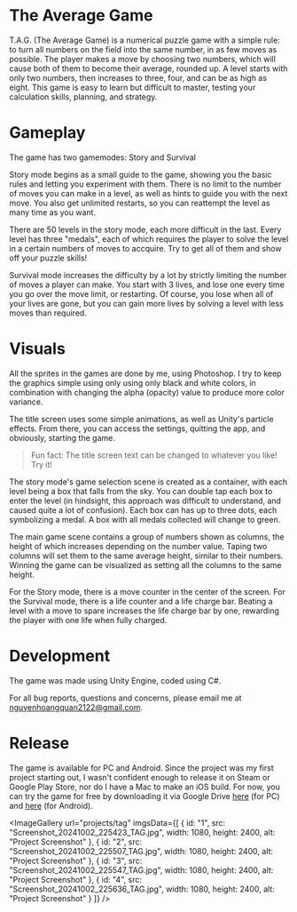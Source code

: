 
# The Average Game

T.A.G. (The Average Game) is a numerical puzzle game with a simple rule: to turn all numbers on the field into the same number,
in as few moves as possible. The player makes a move by choosing two numbers, which will cause both of them to become their average, rounded up.
A level starts with only two numbers, then increases to three, four, and can be as high as eight. This game is easy to learn but difficult to master,
testing your calculation skills, planning, and strategy.

# Gameplay

The game has two gamemodes: Story and Survival

Story mode begins as a small guide to the game, showing you the basic rules and letting you experiment with them. There is no limit to
the number of moves you can make in a level, as well as hints to guide you with the next move. You also get unlimited restarts, so you can reattempt
the level as many time as you want.

There are 50 levels in the story mode, each more difficult in the last. Every level has three "medals", each of which requires the player
to solve the level in a certain numbers of moves to accquire. Try to get all of them and show off your puzzle skills!

Survival mode increases the difficulty by a lot by strictly limiting the number of moves a player can make. You start with 3 lives, and lose one
every time you go over the move limit, or restarting. Of course, you lose when all of your lives are gone, but you can gain more lives by solving
a level with less moves than required.

# Visuals

All the sprites in the games are done by me, using Photoshop. I try to keep the graphics simple using only using only black and white colors,
in combination with changing the alpha (opacity) value to produce more color variance.

The title screen uses some simple animations, as well as Unity's particle effects. From there, you can access the settings, quitting the app,
and obviously, starting the game.

> Fun fact: The title screen text can be changed to whatever you like! Try it!

The story mode's game selection scene is created as a container, with each level being a box that falls from the sky. You can double tap
each box to enter the level (in hindsight, this approach was difficult to understand, and caused quite a lot of confusion). Each box can has up to three
dots, each symbolizing a medal. A box with all medals collected will change to green.

The main game scene contains a group of numbers shown as columns, the height of which increases depending on the number value. Taping two columns will
set them to the same average height, similar to their numbers. Winning the game can be visualized as setting all the columns to the same height.

For the Story mode, there is a move counter in the center of the screen. For the Survival mode, there is a life counter and a life charge bar.
Beating a level with a move to spare increases the life charge bar by one, rewarding the player with one life when fully charged.

# Development

The game was made using Unity Engine, coded using C#.

For all bug reports, questions and concerns, please email me at nguyenhoangquan2122@gmail.com.

# Release

The game is available for PC and Android. Since the project was my first project starting out, I wasn't confident enough to release it on Steam or Google
Play Store, nor do I have a Mac to make an iOS build. For now, you can try the game for free by downloading it via Google Drive
[here](https://drive.google.com/file/d/1qNjGHcrScqphwH2JH-r8UVtJ1B3mVVnq/view) (for PC) and
[here](https://drive.google.com/file/d/1NykIILdBwfnzGNPJVyD2nAOZfHZdqTQE/view) (for Android).

<ImageGallery url="projects/tag" imgsData={[
    {
        id: "1",
        src: "Screenshot_20241002_225423_TAG.jpg",
        width: 1080,
        height: 2400,
        alt: "Project Screenshot"
    },
    {
        id: "2",
        src: "Screenshot_20241002_225507_TAG.jpg",
        width: 1080,
        height: 2400,
        alt: "Project Screenshot"
    },
    {
        id: "3",
        src: "Screenshot_20241002_225547_TAG.jpg",
        width: 1080,
        height: 2400,
        alt: "Project Screenshot"
    },
    {
        id: "4",
        src: "Screenshot_20241002_225636_TAG.jpg",
        width: 1080,
        height: 2400,
        alt: "Project Screenshot"
    }
]} />